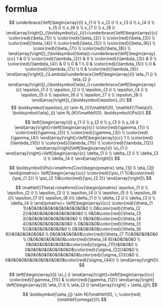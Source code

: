 # formlua


$$
\underbrace{\left[\begin{array}{l}
x_{1 i} \\
x_{2 i} \\
x_{3 i} \\
x_{4 i} \\
x_{5 i} \\
x_{6 i} \\
x_{7 i} \\
x_{8 i}
\end{array}\right]}_{\boldsymbol{y}_{i}}=\underbrace{\left[\begin{array}{c}
\color{red}{\beta_{1}} \\
\color{red}{\beta_{2}} \\
\color{red}{\beta_{3}} \\
\color{red}{\beta_{4}} \\
\color{red}{\beta_{5}} \\
\color{red}{\beta_{6}} \\
\color{red}{\beta_{7}} \\
\color{red}{\beta_{8}} \\
\end{array}\right]}_{\boldsymbol{\beta}}+\underbrace{\left[\begin{array}{cc}
1 & 0 \\
\color{red}{\lambda_{2}} & 0 \\
\color{red}{\lambda_{3}} & 0 \\
\color{red}{\lambda_{4}} & 0 \\
0 & 1 \\
0 & \color{red}{\lambda_{5}} \\
0 & \color{red}{\lambda_{7}} \\
0 & \color{red}{\lambda_{8}}
\end{array}\right]}_{\Lambda}\underbrace{\left[\begin{array}{l}
\eta_{1 j} \\
\eta_{2 j}
\end{array}\right]}_{\boldsymbol{\eta}_i}+\underbrace{\left[\begin{array}{c}
\epsilon_{1 i} \\
\epsilon_{2 i} \\
\epsilon_{3 i} \\
\epsilon_{4 i} \\
\epsilon_{5 i} \\
\epsilon_{6 i} \\
\epsilon_{7 i} \\
\epsilon_{8 i}
\end{array}\right]}_{\boldsymbol{\epsilon}_i}\\
$$
$$
\boldsymbol{\epsilon}_{i} \sim N_{I}(\mathbf{0}, \mathbf{\Theta})\\
\boldsymbol{\eta}_{i} \sim N_{K}(\mathbf{0}, \boldsymbol{\Psi})\\
$$


$$
\left[\begin{array}{l}
y_{1 i} \\
y_{2 i} \\
y_{3 i} \\
y_{4 i}
\end{array}\right]=\left[\begin{array}{c}
\color{red}{\gamma_{1}} \\
\color{red}{\gamma_{2}} \\
\color{red}{\gamma_{3}} \\
\color{red}{\gamma_{4}}
\end{array}\right]+\left[\begin{array}{cc}
1 \\
\color{red}{\lambda_{10}} \\
\color{red}{\lambda_{11}} \\
\color{red}{\lambda_{12}}  
\end{array}\right]\left[\begin{array}{l}
\xi_{1 i}
\end{array}\right]+\left[\begin{array}{c}
\delta_{1 i} \\
\delta_{2 i} \\
\delta_{3 i} \\
\delta_{4 i}
\end{array}\right]\\
$$


$$
\boldsymbol{\Psi}=\mathrm{Cov}\begin{pmatrix}
\eta_{1j} \\
\eta_{2j}
\end{pmatrix}=
\left[\begin{array}{cc}
\color{red}{\psi_{1 1}}&\color{red}{\psi_{1 2}} \\
\psi_{2 1}&\color{red}{\psi_{2 2}}
\end{array}\right]\\
$$



$$
\mathbf{\Theta}=\mathrm{Cov}\begin{pmatrix}
\epsilon_{1 i} \\
\epsilon_{2 i} \\
\epsilon_{3 i} \\
\epsilon_{4 i} \\
\epsilon_{5 i} \\
\epsilon_{6 i}\\
\epsilon_{7 i}\\
\epsilon_{8 i}\\
\delta_{1 i} \\
\delta_{2 i} \\
\delta_{3 i} \\
\delta_{4 i}
\end{pmatrix}=
\left[\begin{array}{cc}
\color{red}{\theta_{1 1}}&0&0&0&0&0&0&0&0&0&0&0 \\
0&\color{red}{\theta_{2 2}}&0&0&0&0&0&0&0&0&0&0 \\
0&0&\color{red}{\theta_{3 3}}&0&0&0&0&0&0&0&0&0 \\
0&0&0&\color{red}{\theta_{4 4}}&0&0&0&0&0&0&0&0 \\
0&0&0&0&\color{red}{\theta_{5 5}}&0&0&0&0&0&0&0 \\
0&0&0&0&0&\color{red}{\theta_{6 6}}&0&0&0&0&0&0 \\
0&0&0&0&0&0&\color{red}{\theta_{7 7}}&0&0&0&0&0 \\
0&0&0&0&0&0&0&\color{red}{\theta_{8 8}}&0&0&0&0 \\
0&0&0&0&0&0&0&0&\color{red}{\sigma_{11}}&0&0&0 \\
0&0&0&0&0&0&0&0&0&\color{red}{\sigma_{22}}&0&0 \\
0&0&0&0&0&0&0&0&0&0&\color{red}{\sigma_{33}}&0 \\
0&0&0&0&0&0&0&0&0&0&0&\color{red}{\sigma_{44}} \\
\end{array}\right]\\
$$





$$
\left[\begin{array}{l}
\xi_{ i}
\end{array}\right]=\left[\begin{array}{cc}
\color{red}{\gamma_{11}} & \color{red}{\gamma_{12}}
\end{array}\right]
\left[\begin{array}{l}
\eta_{1 i} \\
\eta_{2 i}
\end{array}\right] + \zeta_{j}\\
$$


$$
\boldsymbol{\zeta_{j} \sim N}(\mathbf{0}, \; \color{red}{\mathbf{\omega}})\\
$$


